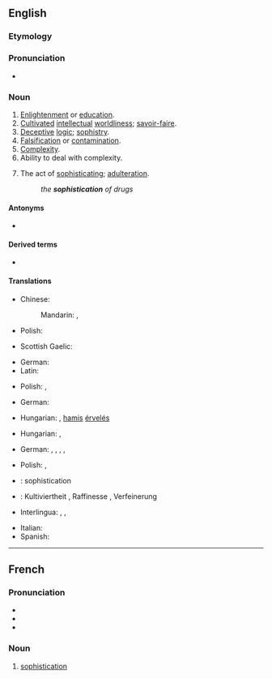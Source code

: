 ==English==

===Etymology===
{{suffix|en|sophisticate|ion}}

===Pronunciation===
* {{IPA|en|/səˌfɪs.tɪˈkeɪ.ʃən/}}
{{rfap|en}}

===Noun===
{{en-noun|~}}

# [[enlightenment|Enlightenment]] or [[education]].
# [[cultivated|Cultivated]] [[intellectual]] [[worldliness]]; [[savoir-faire]].
# [[deceptive|Deceptive]] [[logic]]; [[sophistry]].
# [[falsification|Falsification]] or [[contamination]].
# [[complexity|Complexity]].
# Ability to deal with complexity.
# {{lb|en|archaic}} The act of [[sophisticate|sophisticating]]; [[adulteration]].
#: ''the '''sophistication''' of drugs''
#: {{rfquotek|en|Boyle}}

====Antonyms====
* {{sense|cultivated intellectual worldliness}} {{l|en|provincialism}}

====Derived terms====
* {{l|en|oversophistication}}

====Translations====
{{trans-top|enlightenment or education}}
* Chinese:
*: Mandarin: {{t+|cmn|教養}}, {{t+|cmn|教养|tr=jiàoyǎng}}
* Polish: {{t|pl|zaawansowanie|n}}
{{trans-mid}}
* Scottish Gaelic: {{t|gd|ionnsachadh|m}} {{qualifier|education}}
{{trans-bottom}}

{{trans-top|cultivated intellectual worldliness; savoir-faire}}
* German: {{t|de|Kultiviertheit|f}}
* Latin: {{t|la|urbānitās|f}}
{{trans-mid}}
* Polish: {{t|pl|obycie|n}}, {{t|pl|wyrobienie|n}}
{{trans-bottom}}

{{trans-top|deceptive logic; sophistry}}
* German: {{t+|de|Raffinesse|f}}
{{trans-mid}}
* Hungarian: {{t+|hu|álokoskodás}}, [[hamis]] [[érvelés]]
{{trans-bottom}}

{{trans-top|falsification or contamination}}
* Hungarian: {{t|hu|meghamisítás}}, {{t+|hu|elferdítés}}
{{trans-mid}}
{{trans-bottom}}

{{trans-top|complexity}}
* German: {{t+|de|Raffinesse|f}}, {{t|de|Komplexheit|f}}, {{t|de|Ausgereiftheit|m}}, {{t|de|Sophistikation|f}}, {{t|de|Hochentwicklung|f}}
{{trans-mid}}
* Polish: {{t+|pl|finezja|f}}, {{t+|pl|wyrafinowanie|n}}
{{trans-bottom}}

{{checktrans-top}}
* {{ttbc|fr}}: sophistication {{g|f}}
* {{ttbc|de}}: Kultiviertheit {{g|f}}, Raffinesse {{g|f}}, Verfeinerung {{g|f}}
* Interlingua: {{t-check|ia|sophistication}}, {{t-check|ia|mundanitate}}, {{t-check|ia|saper viver}}
{{trans-mid}}
* Italian: {{t+check|it|sofisticazione}}
* Spanish: {{t-check|es|sofisticación}}
{{trans-bottom}}

----

==French==

===Pronunciation===
* {{fr-IPA}}
* {{audio|fr|Fr-Paris--sophistication.ogg|Audio (Paris)}}
* {{audio|fr|LL-Q150 (fra)-WikiLucas00-sophistication.wav|Audio}}

===Noun===
{{fr-noun|f}}

# [[#English|sophistication]]